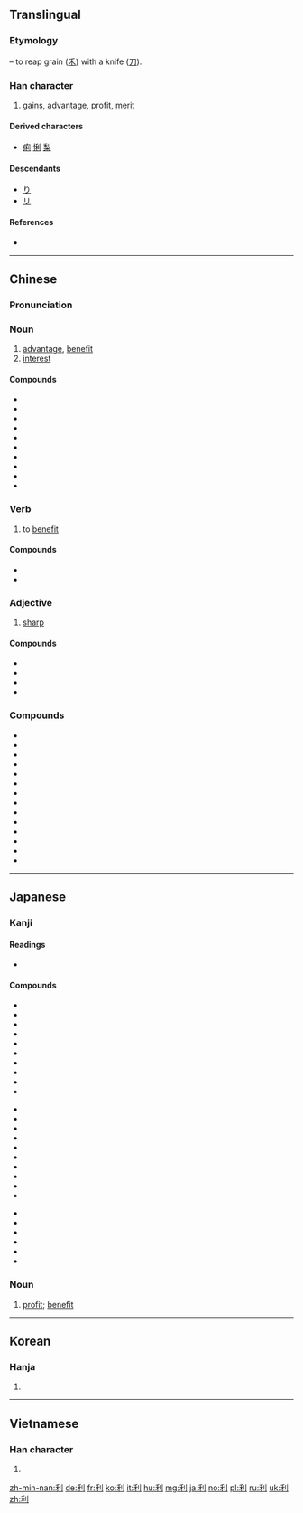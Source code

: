 ==Translingual==
{{stroke order|strokes=7}}

===Etymology===
{{Han compound|禾|t1=[[grain]]|刀|t2=[[knife]]|ls=ic}} – to reap grain ([[禾]]) with a knife ([[刀]]).

===Han character===
{{Han char|rn=18|rad=刀|as=05|sn=7|four=2290<sub>0</sub>|canj=竹木中弓 (HDLN)|ids=⿰[[禾]][[刂]]}}

# [[gain]]s, [[advantage]], [[profit]], [[merit]]

====Derived characters====
* [[痢]] [[悧]] [[梨]]

====Descendants====
* [[り]]
* [[リ]]

====References====
* {{Han ref|kx=0138.190|dkj=01932|dj=0313.080|hdz=10329.020|uh=5229|ud=21033|bh=A751|bd=42833}}

----

==Chinese==
{{zh-forms}}

===Pronunciation===
{{zh-pron
|m=lì,biè,2nb=rare
|c=lei6
|h=pfs=li
|mn=lāi/lī
|mc=y
|oc=y
|cat=n,v,a
}}

===Noun===
{{zh-noun}}

# [[advantage]], [[benefit]]
# [[interest]]

====Compounds====
* {{zh-l|利弊|lìbì}}
* {{zh-l|利滾利/利滚利}}
* {{zh-l|利令智昏}}
* {{zh-l|利潤/利润|lìrùn}}
* {{zh-l|利用|lìyòng}}
* {{zh-l|利上滾利/利上滚利}}
* {{zh-l|利欲熏心}}
* {{zh-l|利益}}
* {{zh-l|利誘/利诱}}
* {{zh-l|利於/利于}}

===Verb===
{{zh-verb}}

# to [[benefit]]

====Compounds====
* {{zh-l|利己}}
* {{zh-l|利己主義/利己主义}}

===Adjective===
{{zh-adj}}

# [[sharp]]

====Compounds====
* {{zh-l|利鈍/利钝}}
* {{zh-l|利剑|lìjiàn}}
* {{zh-l|利刃}}
* {{zh-l|利器}}

===Compounds===
* {{zh-l|便利店|biànlìdiàn|convenience store}}
* {{zh-l|利比亞/利比亚|Lìbǐyà|Libya}}
* {{zh-l|利便}}
* {{zh-l|利病}}
* {{zh-l|利害}}
* {{zh-l|利口}}
* {{zh-l|利率|lìlǜ}}
* {{zh-l|利落|lìluo}}
* {{zh-l|利尿}}
* {{zh-l|利權/利权}}
* {{zh-l|利索}}
* {{zh-l|利息}}
* {{zh-l|利息率|lìxilǜ}}
* {{zh-l|利嘴}}

----

==Japanese==

===Kanji===
{{ja-kanji|grade=4|rs=刀05}}

====Readings====
* {{ja-readings|goon=[[り]] (ri)|kanon=[[り]] (ri)|kun=[[きく]] (kiku), [[よい]] (yoi), [[するどい]] (surudoi)}}

====Compounds====
{{top3}}
* {{l|ja|sc=Jpan|利益|tr=りえき, rieki}}
* {{l|ja|sc=Jpan|利害|tr=りがい, rigai}}
* {{l|ja|sc=Jpan|利権|tr=りけん, riken}}
* {{l|ja|sc=Jpan|利己|tr=りこ, riko}}
* {{l|ja|sc=Jpan|利口|tr=りこう, rikō}}
* {{l|ja|sc=Jpan|利子|tr=りし, rishi}}
* {{l|ja|sc=Jpan|利息|tr=りそく, risoku}}
* {{l|ja|sc=Jpan|利発|tr=りはつ, rihatsu}}
* {{l|ja|sc=Jpan|利便|tr=りべん, riben}}
* {{l|ja|sc=Jpan|利便性|tr=りべんせい, ribensei}}
{{mid3}}
* {{l|ja|sc=Jpan|利用者|tr=りようしゃ, riyōsha}}
* {{l|ja|sc=Jpan|利用|tr=りよう, riyō}}
* {{l|ja|sc=Jpan|営利|tr=えいり, eiri}}
* {{l|ja|sc=Jpan|鋭利|tr=えいり, eiri}}
* {{l|ja|sc=Jpan|元利|tr=がんり, ganri}}
* {{l|ja|sc=Jpan|権利|tr=けんり, kenri}}
* {{l|ja|sc=Jpan|功利|tr=こうり, kōri}}
* {{l|ja|sc=Jpan|功利的|tr=こうりてき, kōriteki}}
* {{l|ja|sc=Jpan|功利主義|tr=こうりしゅぎ, kōrishugi}}
* {{l|ja|sc=Jpan|高利|tr=こうり, kōri}}
{{mid3}}
* {{l|ja|sc=Jpan|高利貸し|tr=こうりがし, kōrigashi}}
* {{l|ja|sc=Jpan|薄利|tr=はくり, hakuri}}
* {{l|ja|sc=Jpan|福利|tr=ふくり, fukuri}}
* {{l|ja|sc=Jpan|複利|tr=ふくり, fukuri}}
* {{l|ja|sc=Jpan|暴利|tr=ぼうり, bōri}}
* {{l|ja|sc=Jpan|利尻島|tr=りしりとう, Rishiri-tō}}
{{bottom}}

===Noun===
{{ja-noun|り}}

# [[profit]]; [[benefit]]
----

==Korean==

===Hanja===
{{ko-hanja|hangeul=[[리]], [[이]]|rv=ri, i|mr=ri, i}}

# {{defn|lang=ko|sort=刀05}}

----

==Vietnamese==

===Han character===
{{vi-hantu|[[lợi]], [[lời]], [[lì]]|rs=刀05}}

# {{defn|lang=vi|sort=刀05}}

[[zh-min-nan:利]]
[[de:利]]
[[fr:利]]
[[ko:利]]
[[it:利]]
[[hu:利]]
[[mg:利]]
[[ja:利]]
[[no:利]]
[[pl:利]]
[[ru:利]]
[[uk:利]]
[[zh:利]]